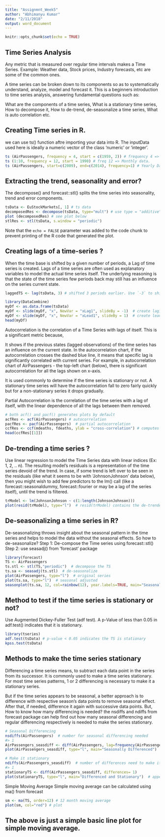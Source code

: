 ```yaml
---
title: "Assignmnt_Week5"
author: "Abhimanyu Kumar"
date: "2/11/2018"
output: word_document
---
```


```r
knitr::opts_chunk$set(echo = TRUE)
```

## Time Series Analysis

Any metric that is measured over regular time intervals makes a Time Series. Example: Weather data, Stock prices, Industry forecasts, etc are some of the common ones.

A time series can be broken down to its components so as to systematically understand, analyze, model and forecast it. This is a beginners introduction to time series analysis, answering fundamental questions such as:

What are the components of a time series,
What is a stationary time series,
How to decompose it,
How to de-trend, de-seasonalize a time series,
What is auto correlation etc.

## Creating Time series in R.

we can use ts() function aftre importing your data into R. The inputData used here is ideally a numeric vector of the class ‘numeric’ or ‘integer’.

```r
ts (AirPassengers, frequency = 4, start = c(1959, 2)) # frequency 4 => Quarterly Data
ts (1:10, frequency = 12, start = 1990) # freq 12 => Monthly data. 
ts (AirPassengers, start=c(2009), end=c(2014), frequency=1) # Yearly Data
```

## Extracting the trend, seasonality and error?

The decompose() and forecast::stl() splits the time series into seasonality, trend and error components.

```r
tsData <- EuStockMarkets[, 1] # ts data
decomposedRes <- decompose(tsData, type="mult") # use type = "additive" for additive components
plot (decomposedRes) # see plot below
stlRes <- stl(tsData, s.window = "periodic")
```

Note that the `echo = FALSE` parameter was added to the code chunk to prevent printing of the R code that generated the plot.

## Creating lags of a time-series ?

When the time base is shifted by a given number of periods, a Lag of time series is created. Lags of a time series are often used as explanatory variables to model the actual time series itself. The underlying reasoning is that the state of the time series few periods back may still has an influence on the series current state.

```r
laggedTS <- lag(tsData, 3) # shifted 3 periods earlier. Use `-3` to shift by 3 periods forward.
```

```r
library(DataCombine)
myDf <- as.data.frame(tsData)
myDf <- slide(myDf, "x", NewVar = "xLag1", slideBy = -1)  # create lag1 variable
myDf <- slide(myDf, "x", NewVar = "xLead1", slideBy = 1)  # create lead1 variable
head(myDf)
```

Autocorrelation is the correlation of a Time Series with lags of itself. This is a significant metric because,

It shows if the previous states (lagged observations) of the time series has an influence on the current state. In the autocorrelation chart, if the autocorrelation crosses the dashed blue line, it means that specific lag is significantly correlated with current series. For example, in autocorrelation chart of AirPassengers - the top-left chart (below), there is significant autocorrelation for all the lags shown on x-axis.

It is used commonly to determine if the time series is stationary or not. A stationary time series will have the autocorrelation fall to zero fairly quickly but for a non-stationary series it drops gradually.

Partial Autocorrelation is the correlation of the time series with a lag of itself, with the linear dependence of all the lags between them removed.

```r
# both acf() and pacf() generates plots by default
acfRes <- acf(AirPassengers) # autocorrelation
pacfRes <- pacf(AirPassengers)  # partial autocorrelation
ccfRes <- ccf(mdeaths, fdeaths, ylab = "cross-correlation") # computes cross correlation between 2 timeseries.
head(ccfRes[[1]])
```

## De-trending a time series ?

Use linear regression to model the Time Series data with linear indices (Ex: 1, 2, .. n). The resulting model’s residuals is a representation of the time series devoid of the trend. In case, if some trend is left over to be seen in the residuals (like what it seems to be with ‘JohnsonJohnson’ data below), then you might wish to add few predictors to the lm() call (like a forecast::seasonaldummy, forecast::fourier or may be a lag of the series itself), until the trend is filtered.

```r
trModel <- lm(JohnsonJohnson ~ c(1:length(JohnsonJohnson)))
plot(resid(trModel), type="l")  # resid(trModel) contains the de-trended series.
```

## De-seasonalizing a time series in R?
De-seasonalizing throws insight about the seasonal pattern in the time series and helps to model the data without the seasonal effects. So how to de-seasonalize? Step 1: De-compose the Time series using forecast::stl() Step 2: use seasadj() from ‘forecast’ package
```r
library(forecast)
TS <- AirPassengers
ts.stl <- stl(TS,"periodic")  # decompose the TS
ts.sa <- seasadj(ts.stl)  # de-seasonalize
plot(AirPassengers, type="l")  # original series
plot(ts.sa, type="l")  # seasonal adjusted
seasonplot(ts.sa, 12, col=rainbow(12), year.labels=TRUE, main="Seasonal plot: Airpassengers") # seasonal frequency set as 12 for monthly data.
```

## Method to test if the time series is stationary or not?

Use Augmented Dickey-Fuller Test (adf test). A p-Value of less than 0.05 in adf.test() indicates that it is stationary.
```r
library(tseries)
adf.test(tsData) # p-value < 0.05 indicates the TS is stationary
kpss.test(tsData)
```

## Methods to make the time series stationary

Differencing a time series means, to subtract each data point in the series from its successor. It is commonly used to make a time series stationary. For most time series patterns, 1 or 2 differencing is necessary to make it a stationary series.

But if the time series appears to be seasonal, a better approach is to difference with respective season’s data points to remove seasonal effect. After that, if needed, difference it again with successive data points. But, How to know how many differencing is needed? the nsdiffs and ndiffs from forecast package can help find out how many seasonal differencing and regular differencing respectively is needed to make the series stationary.
```r
# Seasonal Differencing
nsdiffs(AirPassengers)  # number for seasonal differencing needed
#> 1
AirPassengers_seasdiff <- diff(AirPassengers, lag=frequency(AirPassengers), differences=1)  # seasonal differencing
plot(AirPassengers_seasdiff, type="l", main="Seasonally Differenced")  # still not stationary!

# Make it stationary
ndiffs(AirPassengers_seasdiff)  # number of differences need to make it stationary
#> 1 
stationaryTS <- diff(AirPassengers_seasdiff, differences= 1)
plot(stationaryTS, type="l", main="Differenced and Stationary")  # appears to be stationary

```
Simple Moving Average
Simple moving average can be calculated using ma() from forecast
```r
sm <- ma(TS, order=12) # 12 month moving average
plot(sm, col="red") # plot
```
## The above is just a simple basic line plot for simple moving average.
